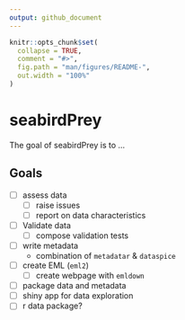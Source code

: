 ```yaml
---
output: github_document
---
```


<!-- README.md is generated from README.Rmd. Please edit that file -->

```r
knitr::opts_chunk$set(
  collapse = TRUE,
  comment = "#>",
  fig.path = "man/figures/README-",
  out.width = "100%"
)
```
# seabirdPrey

The goal of seabirdPrey is to ...


## Goals

- [ ] assess data
    - [ ] raise issues
    - [ ] report on data characteristics
- [ ] Validate data
    - [ ] compose validation tests
- [ ] write metadata
    - combination of `metadatar` & `dataspice`
- [ ] create EML (`eml2`)
    - [ ] create webpage with `emldown`
- [ ] package data and metadata
- [ ] shiny app for data exploration
- [ ] r data package?




